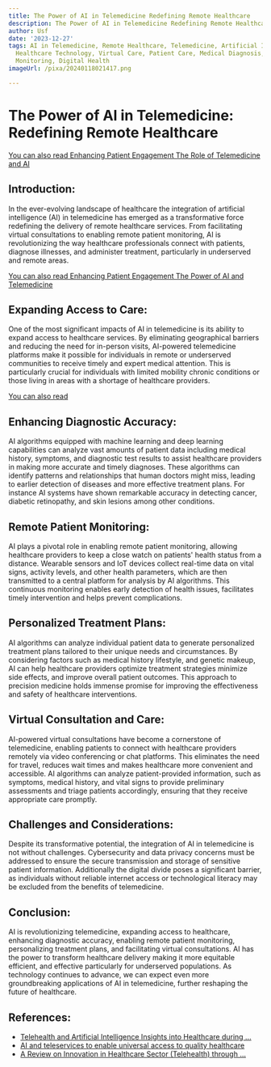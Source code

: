```yaml
---
title: The Power of AI in Telemedicine Redefining Remote Healthcare
description: The Power of AI in Telemedicine Redefining Remote Healthcare
author: Usf
date: '2023-12-27'
tags: AI in Telemedicine, Remote Healthcare, Telemedicine, Artificial Intelligence,
  Healthcare Technology, Virtual Care, Patient Care, Medical Diagnosis, Remote Patient
  Monitoring, Digital Health
imageUrl: /pixa/20240118021417.png

---
```

# The Power  of AI in Telemedicine: Redefining Remote Healthcare

[You can also read Enhancing  Patient Engagement The Role  of Telemedicine and  AI](Enhancing%20Patient%20Engagement%20The%20Role%20of%20Telemedicine%20and%20AI)


## Introduction:
In the ever-evolving landscape of healthcare the integration of artificial intelligence (AI) in telemedicine has emerged as a transformative force redefining the delivery of remote healthcare services.  From facilitating virtual consultations to enabling remote patient monitoring, AI is revolutionizing the way healthcare professionals connect with patients, diagnose illnesses, and administer treatment,  particularly in underserved and remote areas.

[You can also read Enhancing Patient Engagement The Power of AI and Telemedicine](Enhancing%20Patient%20Engagement%20The%20Power%20of%20AI%20and%20Telemedicine)


##  Expanding Access  to Care:
One of the most significant impacts of AI in telemedicine is its  ability to expand access  to healthcare services. By eliminating geographical barriers and reducing the need for in-person visits,  AI-powered telemedicine platforms make it possible for individuals in remote or underserved communities to receive timely and expert  medical attention. This is particularly crucial for individuals with limited mobility chronic conditions or those living in areas  with  a shortage of healthcare  providers.

[You can also read ]()


## Enhancing Diagnostic Accuracy:
AI algorithms equipped with machine learning and deep learning capabilities  can analyze vast amounts of patient data including medical history, symptoms, and diagnostic test results  to assist  healthcare providers in making more accurate and timely diagnoses. These algorithms can identify patterns and relationships that human doctors might miss, leading to earlier detection of  diseases and more effective treatment plans. For instance AI systems  have shown  remarkable accuracy in detecting cancer, diabetic retinopathy,  and skin lesions among other conditions.

## Remote Patient Monitoring:
AI plays a  pivotal role in enabling remote patient monitoring, allowing  healthcare providers to keep a  close watch on patients' health status from a distance. Wearable  sensors and IoT  devices collect real-time  data on vital signs, activity levels, and other health parameters, which are then transmitted to  a central platform for analysis by AI algorithms. This continuous monitoring  enables early detection of health issues, facilitates  timely  intervention and helps prevent complications.

## Personalized Treatment Plans:
AI algorithms can analyze individual patient data to generate personalized treatment plans tailored to their unique needs and circumstances. By considering factors such as  medical history lifestyle, and genetic makeup, AI can help healthcare  providers optimize treatment strategies minimize side effects, and improve overall  patient outcomes. This approach  to precision medicine holds immense promise for improving the effectiveness and  safety of healthcare  interventions.

##  Virtual Consultation and Care:
AI-powered  virtual consultations have become  a cornerstone of telemedicine, enabling patients to connect with healthcare providers remotely via video conferencing  or chat platforms. This  eliminates the need for travel, reduces wait times and makes  healthcare more convenient and accessible. AI algorithms can analyze patient-provided information, such as symptoms, medical history,  and vital signs to provide preliminary assessments  and triage patients accordingly, ensuring that they receive appropriate care promptly.

##  Challenges and Considerations:
Despite its  transformative potential, the integration of AI in telemedicine is not without challenges. Cybersecurity and data  privacy concerns must  be addressed to ensure the secure transmission and storage of sensitive patient information. Additionally  the digital divide poses a significant barrier, as individuals without reliable internet access  or technological literacy may be excluded from the benefits  of  telemedicine.

## Conclusion:
AI is revolutionizing telemedicine, expanding access to healthcare, enhancing diagnostic accuracy, enabling remote patient monitoring, personalizing treatment plans, and facilitating virtual consultations. AI has the power to transform healthcare delivery making it more equitable efficient, and effective particularly for underserved populations.  As technology continues to advance, we can expect even more groundbreaking applications of AI  in  telemedicine, further  reshaping the future of healthcare.

## References:
- [Telehealth and Artificial Intelligence Insights into Healthcare during ...](https://www.ncbi.nlm.nih.gov/pmc/articles/PMC8871559/)
- [AI and teleservices to enable universal access to quality healthcare](https://red-social-innovation.com/en/solution/portal-telemedicine/)
- [A Review on Innovation in Healthcare Sector (Telehealth) through ...](https://www.mdpi.com/2071-1050/15/8/6655)
